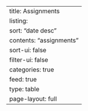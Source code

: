 ---
title: Assignments
listing:
  sort: "date desc"
  contents: "assignments"
  sort-ui: false
  filter-ui: false
  categories: true
  feed: true
  type: table
page-layout: full
---